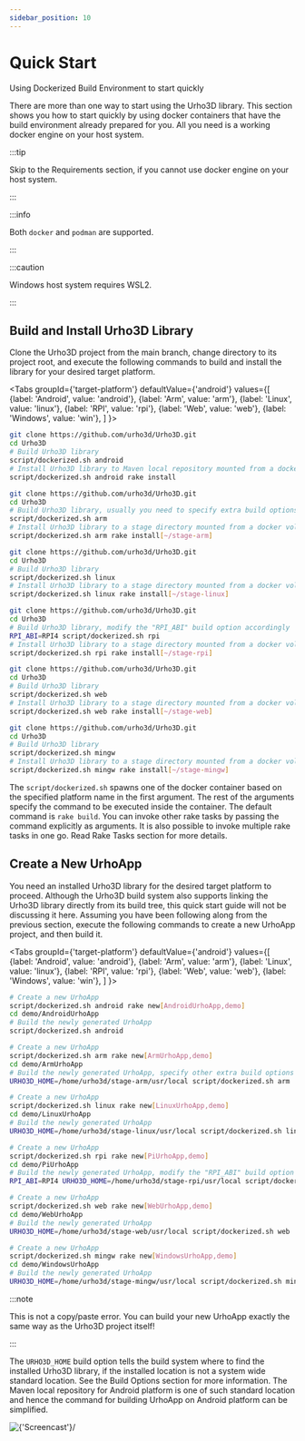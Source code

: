 ```yaml
---
sidebar_position: 10
---
```



# Quick Start

Using Dockerized Build Environment to start quickly

There are more than one way to start using the Urho3D library. This section shows you how to start quickly by using docker containers that have the build environment already prepared for you. All you need is a working docker engine on your host system.

:::tip

Skip to the Requirements section, if you cannot use docker engine on your host system.

:::

:::info

Both `docker` and `podman` are supported.

:::

:::caution

Windows host system requires WSL2.

:::

## Build and Install Urho3D Library

Clone the Urho3D project from the main branch, change directory to its project root, and execute the following commands to build and install the library for your desired target platform.

<Tabs
  groupId={'target-platform'}
  defaultValue={'android'}
  values={[
    {label: 'Android', value: 'android'},
    {label: 'Arm', value: 'arm'},
    {label: 'Linux', value: 'linux'},
    {label: 'RPI', value: 'rpi'},
    {label: 'Web', value: 'web'},
    {label: 'Windows', value: 'win'},
  ]
  }>
  <TabItem value="android">

```bash
git clone https://github.com/urho3d/Urho3D.git
cd Urho3D
# Build Urho3D library
script/dockerized.sh android
# Install Urho3D library to Maven local repository mounted from a docker volume
script/dockerized.sh android rake install
```

  </TabItem>
  <TabItem value="arm">

```bash {3}
git clone https://github.com/urho3d/Urho3D.git
cd Urho3D
# Build Urho3D library, usually you need to specify extra build options to target a specific ARM board
script/dockerized.sh arm
# Install Urho3D library to a stage directory mounted from a docker volume
script/dockerized.sh arm rake install[~/stage-arm]
```

  </TabItem>
  <TabItem value="linux">

```bash
git clone https://github.com/urho3d/Urho3D.git
cd Urho3D
# Build Urho3D library
script/dockerized.sh linux
# Install Urho3D library to a stage directory mounted from a docker volume
script/dockerized.sh linux rake install[~/stage-linux]
```

  </TabItem>
  <TabItem value="rpi">

```bash {3}
git clone https://github.com/urho3d/Urho3D.git
cd Urho3D
# Build Urho3D library, modify the "RPI_ABI" build option accordingly
RPI_ABI=RPI4 script/dockerized.sh rpi
# Install Urho3D library to a stage directory mounted from a docker volume
script/dockerized.sh rpi rake install[~/stage-rpi]
```

  </TabItem>
  <TabItem value="web">

```bash
git clone https://github.com/urho3d/Urho3D.git
cd Urho3D
# Build Urho3D library
script/dockerized.sh web
# Install Urho3D library to a stage directory mounted from a docker volume
script/dockerized.sh web rake install[~/stage-web]
```

  </TabItem>
  <TabItem value="win">

```bash
git clone https://github.com/urho3d/Urho3D.git
cd Urho3D
# Build Urho3D library
script/dockerized.sh mingw
# Install Urho3D library to a stage directory mounted from a docker volume
script/dockerized.sh mingw rake install[~/stage-mingw]
```

  </TabItem>
</Tabs>

The `script/dockerized.sh` spawns one of the docker container based on the specified platform name in the first argument. The rest of the arguments specify the command to be executed inside the container. The default command is `rake build`. You can invoke other rake tasks by passing the command explicitly as arguments. It is also possible to invoke multiple rake tasks in one go. Read Rake Tasks section for more details.

## Create a New UrhoApp

You need an installed Urho3D library for the desired target platform to proceed. Although the Urho3D build system also supports linking the Urho3D library directly from its build tree, this quick start guide will not be discussing it here. Assuming you have been following along from the previous section, execute the following commands to create a new UrhoApp project, and then build it.

<Tabs
  groupId={'target-platform'}
  defaultValue={'android'}
  values={[
    {label: 'Android', value: 'android'},
    {label: 'Arm', value: 'arm'},
    {label: 'Linux', value: 'linux'},
    {label: 'RPI', value: 'rpi'},
    {label: 'Web', value: 'web'},
    {label: 'Windows', value: 'win'},
  ]
  }>
  <TabItem value="android">

```bash
# Create a new UrhoApp
script/dockerized.sh android rake new[AndroidUrhoApp,demo]
cd demo/AndroidUrhoApp
# Build the newly generated UrhoApp
script/dockerized.sh android
```

  </TabItem>
  <TabItem value="arm">

```bash {4}
# Create a new UrhoApp
script/dockerized.sh arm rake new[ArmUrhoApp,demo]
cd demo/ArmUrhoApp
# Build the newly generated UrhoApp, specify other extra build options to target a specific ARM board
URHO3D_HOME=/home/urho3d/stage-arm/usr/local script/dockerized.sh arm
```

  </TabItem>
  <TabItem value="linux">

```bash
# Create a new UrhoApp
script/dockerized.sh linux rake new[LinuxUrhoApp,demo]
cd demo/LinuxUrhoApp
# Build the newly generated UrhoApp
URHO3D_HOME=/home/urho3d/stage-linux/usr/local script/dockerized.sh linux
```

  </TabItem>
  <TabItem value="rpi">

```bash {4}
# Create a new UrhoApp
script/dockerized.sh rpi rake new[PiUrhoApp,demo]
cd demo/PiUrhoApp
# Build the newly generated UrhoApp, modify the "RPI_ABI" build option accordingly
RPI_ABI=RPI4 URHO3D_HOME=/home/urho3d/stage-rpi/usr/local script/dockerized.sh rpi
```

  </TabItem>
  <TabItem value="web">

```bash
# Create a new UrhoApp
script/dockerized.sh web rake new[WebUrhoApp,demo]
cd demo/WebUrhoApp
# Build the newly generated UrhoApp
URHO3D_HOME=/home/urho3d/stage-web/usr/local script/dockerized.sh web
```

  </TabItem>
  <TabItem value="win">

```bash
# Create a new UrhoApp
script/dockerized.sh mingw rake new[WindowsUrhoApp,demo]
cd demo/WindowsUrhoApp
# Build the newly generated UrhoApp
URHO3D_HOME=/home/urho3d/stage-mingw/usr/local script/dockerized.sh mingw
```

  </TabItem>
</Tabs>

:::note

This is not a copy/paste error. You can build your new UrhoApp exactly the same way as the Urho3D project itself!

:::

The `URHO3D_HOME` build option tells the build system where to find the installed Urho3D library, if the installed location is not a system wide standard location. See the Build Options section for more information. The Maven local repository for Android platform is one of such standard location and hence the command for building UrhoApp on Android platform can be simplified.

<div className={'text--center'}>
  <img src={'/img/docs/quick-start-screencast.svg'} alt={'Screencast'}/>
</div>
